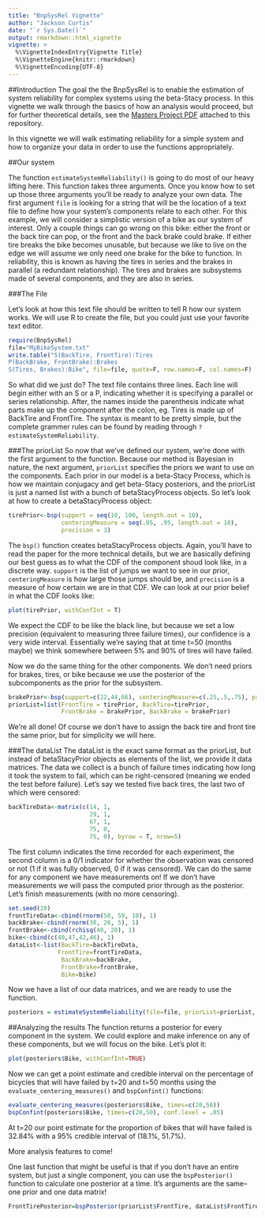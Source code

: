 ```yaml
---
title: "BnpSysRel Vignette"
author: "Jackson Curtis"
date: "`r Sys.Date()`"
output: rmarkdown::html_vignette
vignette: >
  %\VignetteIndexEntry{Vignette Title}
  %\VignetteEngine{knitr::rmarkdown}
  %\VignetteEncoding{UTF-8}
---
```


##Introduction
The goal the the BnpSysRel is to enable the estimation of system reliability for complex systems using the beta-Stacy process. In this vignette we walk through the basics of how an analysis would proceed, but for further theoretical details, see the [Masters Project PDF](https://github.com/jntrcs/BnpSysRel/blob/master/MastersProject.pdf) attached to this repository.

In this vignette we will walk estimating reliability for a simple system and how to organize your data in order to use the functions appropriately. 

##Our system

The function `estimateSystemReliability()` is going to do most of our heavy lifting here. This function takes three arguments. Once you know how to set up those three arguments you'll be ready to analyze your own data. The first argument `file` is looking for a string that will be the location of a text file to define how your system's components relate to each other. For this example, we will consider a simplistic version of a bike as our system of interest. Only a couple things can go wrong on this bike: either the front or the back tire can pop, or the front and the back brake could brake. If either tire breaks the bike becomes unusable, but because we like to live on the edge we will assume we only need one brake for the bike to function. In reliability, this is known as having the tires in series and the brakes in parallel (a redundant relationship). The tires and brakes are subsystems made of several components, and they are also in series.

###The File

Let's look at how this text file should be written to tell R how our system works. We will use R to create the file, but you could just use your favorite text editor.

```r
require(BnpSysRel)
file="MyBikeSystem.txt"
write.table("S(BackTire, FrontTire):Tires
P(BackBrake, FrontBrake):Brakes
S(Tires, Brakes):Bike", file=file, quote=F, row.names=F, col.names=F)
```

So what did we just do? The text file contains three lines. Each line will begin either with an S or a P, indicating whether it is specifying a parallel or series relationship. After, the names inside the parenthesis indicate what parts make up the component after the colon, eg. Tires is made up of BackTire and FrontTire. The syntax is meant to be pretty simple, but the complete grammer rules can be found by reading through `?estimateSystemReliability`.

###The priorList
So now that we've defined our system, we're done with the first argument to the function. Because our method is Bayesian in nature, the next argument, `priorList` specifies the priors we want to use on the components. Each prior in our model is a beta-Stacy Process, which is how we maintain conjugacy and get beta-Stacy posteriors, and the priorList is just a named list with a bunch of betaStacyProcess objects. So let's look at how to create a betaStacyProcess object:

```r
tirePrior<-bsp(support = seq(10, 100, length.out = 10),
               centeringMeasure = seq(.05, .95, length.out = 10),
               precision = 3)
```

The `bsp()` function creates betaStacyProcess objects. Again, you'll have to read the paper for the more technical details, but we are basically defining our best guess as to what the CDF of the component shoud look like, in a discrete way. `support` is the list of jumps we want to see in our prior, `centeringMeasure` is how large those jumps should be, and `precision` is a measure of how certain we are in that CDF. We can look at our prior belief in what the CDF looks like:

```r
plot(tirePrior, withConfInt = T)
```

We expect the CDF to be like the black line, but because we set a low precision (equivalent to measuring three failure times), our confidence is a very wide interval. Essentially we're saying that at time t=50 (months maybe) we think somewhere between 5% and 90% of tires will have failed.

Now we do the same thing for the other components. We don't need priors for brakes, tires, or bike because we use the posterior of the subcomponents as the prior for the subsystem.

```r
brakePrior<-bsp(support=c(22,44,66), centeringMeasure=c(.25,.5,.75), precision = 1)
priorList=list(FrontTire = tirePrior, BackTire=tirePrior,
               FrontBrake = brakePrior, BackBrake = brakePrior)
```

We're all done! Of course we don't have to assign the back tire and front tire the same prior, but for simplicity we will here. 

###The dataList
The dataList is the exact same format as the priorList, but instead of betaStacyPrior objects as elements of the list, we provide it data matrices. The data we collect is a bunch of failure times indicating how long it took the system to fail, which can be right-censored (meaning we ended the test before failure). Let's say we tested five back tires, the last two of which were censored:

```r
backTireData<-matrix(c(14, 1,
                       29, 1,
                       67, 1,
                       75, 0,
                       75, 0), byrow = T, nrow=5)
```

The first column indicates the time recorded for each experiment, the second column is a 0/1 indicator for whether the observation was censored or not (1 if it was fully observed, 0 if it was censored). We can do the same for any component we have measurements on! If we don't have measurements we will pass the computed prior through as the posterior. Let's finish measurements (with no more censoring).

```r
set.seed(20)
frontTireData<-cbind(rnorm(50, 50, 10), 1)
backBrake<-cbind(rnorm(30, 20, 5), 1)
frontBrake<-cbind(rchisq(40, 20), 1)
bike<-cbind(c(40,47,42,46), 1)
dataList<-list(BackTire=backTireData,
              FrontTire=frontTireData,
               BackBrake=backBrake,
               FrontBrake=frontBrake,
               Bike=bike)
```

Now we have a list of our data matrices, and we are ready to use the function.

```r
posteriors = estimateSystemReliability(file=file, priorList=priorList, dataList=dataList)
```

##Analyzing the results
The function returns a posterior for every component in the system. We could explore and make inference on any of these components, but we will focus on the bike. Let's plot it: 

```r
plot(posteriors$Bike, withConfInt=TRUE)
```

Now we can get a point estimate and credible interval on the percentage of bicycles that will have failed by t=20 and t=50 months using the `evaluate_centering_measures()` and `bspConfint()` functions:

```r
evaluate_centering_measures(posteriors$Bike, times=c(20,50))
bspConfint(posteriors$Bike, times=c(20,50), conf.level = .05)
```

At t=20 our point estimate for the proportion of bikes that will have failed is 32.84% with a 95% credible interval of (18.1%, 51.7%).

More analysis features to come!

One last function that might be useful is that if you don't have an entire system, but just a single component, you can use the `bspPosterior()` function to calculate one posterior at a time. It's arguments are the same--one prior and one data matrix!
```r
FrontTirePosterior=bspPosterior(priorList$FrontTire, dataList$FrontTire)
```




